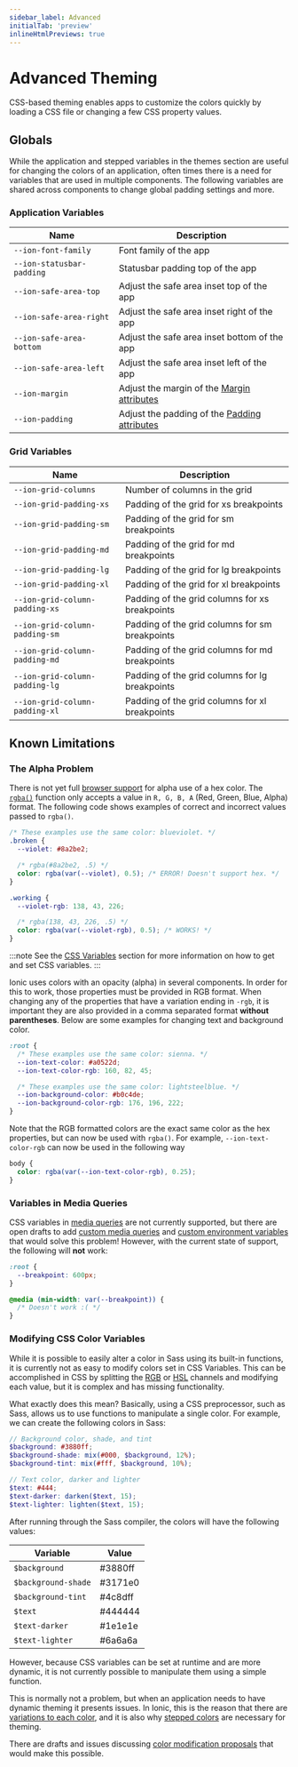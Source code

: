 ```yaml
---
sidebar_label: Advanced
initialTab: 'preview'
inlineHtmlPreviews: true
---
```



# Advanced Theming

CSS-based theming enables apps to customize the colors quickly by loading a CSS file or changing a few CSS property values.

## Globals

While the application and stepped variables in the themes section are useful for changing the colors of an application, often times there is a need for variables that are used in multiple components. The following variables are shared across components to change global padding settings and more.

### Application Variables

| Name                      | Description                                                                                |
| ------------------------- | ------------------------------------------------------------------------------------------ |
| `--ion-font-family`       | Font family of the app                                                                     |
| `--ion-statusbar-padding` | Statusbar padding top of the app                                                           |
| `--ion-safe-area-top`     | Adjust the safe area inset top of the app                                                  |
| `--ion-safe-area-right`   | Adjust the safe area inset right of the app                                                |
| `--ion-safe-area-bottom`  | Adjust the safe area inset bottom of the app                                               |
| `--ion-safe-area-left`    | Adjust the safe area inset left of the app                                                 |
| `--ion-margin`            | Adjust the margin of the [Margin attributes](../layout/css-utilities.mdx#element-margin)    |
| `--ion-padding`           | Adjust the padding of the [Padding attributes](../layout/css-utilities.mdx#element-padding) |

### Grid Variables

| Name                           | Description                                    |
| ------------------------------ | ---------------------------------------------- |
| `--ion-grid-columns`           | Number of columns in the grid                  |
| `--ion-grid-padding-xs`        | Padding of the grid for xs breakpoints         |
| `--ion-grid-padding-sm`        | Padding of the grid for sm breakpoints         |
| `--ion-grid-padding-md`        | Padding of the grid for md breakpoints         |
| `--ion-grid-padding-lg`        | Padding of the grid for lg breakpoints         |
| `--ion-grid-padding-xl`        | Padding of the grid for xl breakpoints         |
| `--ion-grid-column-padding-xs` | Padding of the grid columns for xs breakpoints |
| `--ion-grid-column-padding-sm` | Padding of the grid columns for sm breakpoints |
| `--ion-grid-column-padding-md` | Padding of the grid columns for md breakpoints |
| `--ion-grid-column-padding-lg` | Padding of the grid columns for lg breakpoints |
| `--ion-grid-column-padding-xl` | Padding of the grid columns for xl breakpoints |

## Known Limitations

### The Alpha Problem

There is not yet full <a href="https://developer.mozilla.org/en-US/docs/Web/CSS/color_value#Browser_compatibility" target="_blank">browser support</a> for alpha use of a hex color. The <a href="https://developer.mozilla.org/en-US/docs/Web/CSS/color_value#rgb()_and_rgba()" target="_blank">`rgba()`</a> function only accepts a value in `R, G, B, A` (Red, Green, Blue, Alpha) format. The following code shows examples of correct and incorrect values passed to `rgba()`.

```css
/* These examples use the same color: blueviolet. */
.broken {
  --violet: #8a2be2;

  /* rgba(#8a2be2, .5) */
  color: rgba(var(--violet), 0.5); /* ERROR! Doesn't support hex. */
}

.working {
  --violet-rgb: 138, 43, 226;

  /* rgba(138, 43, 226, .5) */
  color: rgba(var(--violet-rgb), 0.5); /* WORKS! */
}
```

:::note
See the [CSS Variables](css-variables.mdx) section for more information on how to get and set CSS variables.
:::

Ionic uses colors with an opacity (alpha) in several components. In order for this to work, those properties must be provided in RGB format. When changing any of the properties that have a variation ending in `-rgb`, it is important they are also provided in a comma separated format **without parentheses**. Below are some examples for changing text and background color.

```css
:root {
  /* These examples use the same color: sienna. */
  --ion-text-color: #a0522d;
  --ion-text-color-rgb: 160, 82, 45;

  /* These examples use the same color: lightsteelblue. */
  --ion-background-color: #b0c4de;
  --ion-background-color-rgb: 176, 196, 222;
}
```

Note that the RGB formatted colors are the exact same color as the hex properties, but can now be used with `rgba()`. For example, `--ion-text-color-rgb` can now be used in the following way

```css
body {
  color: rgba(var(--ion-text-color-rgb), 0.25);
}
```

### Variables in Media Queries

CSS variables in [media queries](https://developer.mozilla.org/en-US/docs/Web/CSS/Media_Queries) are not currently supported, but there are open drafts to add [custom media queries](https://drafts.csswg.org/mediaqueries-5/#custom-mq) and [custom environment variables](https://drafts.csswg.org/css-env-1/) that would solve this problem! However, with the current state of support, the following will **not** work:

```css
:root {
  --breakpoint: 600px;
}

@media (min-width: var(--breakpoint)) {
  /* Doesn't work :( */
}
```

### Modifying CSS Color Variables

While it is possible to easily alter a color in Sass using its built-in functions, it is currently not as easy to modify colors set in CSS Variables. This can be accomplished in CSS by splitting the [RGB](https://developer.mozilla.org/en-US/docs/Glossary/RGB) or [HSL](https://en.wikipedia.org/wiki/HSL_and_HSV) channels and modifying each value, but it is complex and has missing functionality.

What exactly does this mean? Basically, using a CSS preprocessor, such as Sass, allows us to use functions to manipulate a single color. For example, we can create the following colors in Sass:

```scss
// Background color, shade, and tint
$background: #3880ff;
$background-shade: mix(#000, $background, 12%);
$background-tint: mix(#fff, $background, 10%);

// Text color, darker and lighter
$text: #444;
$text-darker: darken($text, 15);
$text-lighter: lighten($text, 15);
```

After running through the Sass compiler, the colors will have the following values:

| Variable            | Value                                          |
| ------------------- | ---------------------------------------------- |
| `$background`       | <CodeColor color="#3880ff">#3880ff</CodeColor> |
| `$background-shade` | <CodeColor color="#3171e0">#3171e0</CodeColor> |
| `$background-tint`  | <CodeColor color="#4c8dff">#4c8dff</CodeColor> |
| `$text`             | <CodeColor color="#444444">#444444</CodeColor> |
| `$text-darker`      | <CodeColor color="#1e1e1e">#1e1e1e</CodeColor> |
| `$text-lighter`     | <CodeColor color="#6a6a6a">#6a6a6a</CodeColor> |

However, because CSS variables can be set at runtime and are more dynamic, it is not currently possible to manipulate them using a simple function.

This is normally not a problem, but when an application needs to have dynamic theming it presents issues. In Ionic, this is the reason that there are [variations to each color](colors.mdx#layered-colors), and it is also why [stepped colors](themes.mdx#stepped-colors) are necessary for theming.

There are drafts and issues discussing [color modification proposals](https://github.com/w3c/csswg-drafts/issues/3187) that would make this possible.
